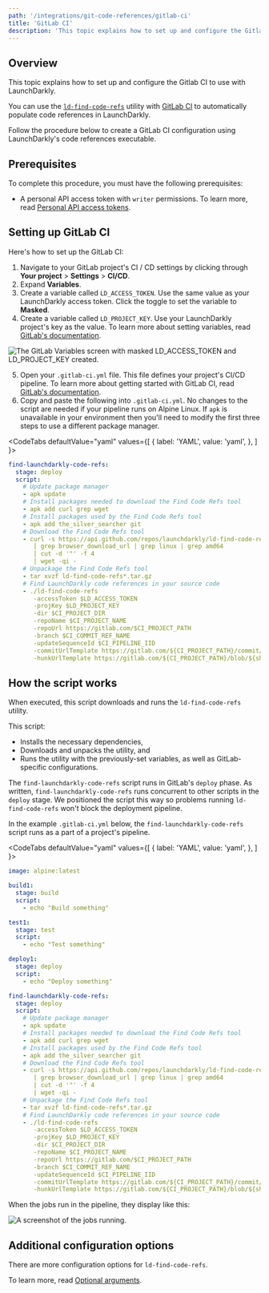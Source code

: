 ```yaml
---
path: '/integrations/git-code-references/gitlab-ci'
title: 'GitLab CI'
description: 'This topic explains how to set up and configure the Gitlab CI to use with LaunchDarkly. You can use the ld-find-code-refs utility with Gitlab CI to automatically populate code references in LaunchDarkly.'
---
```


## Overview

This topic explains how to set up and configure the Gitlab CI to use with LaunchDarkly.

You can use the [`ld-find-code-refs`](https://github.com/launchdarkly/ld-find-code-refs/) utility with [GitLab CI](https://about.gitlab.com/product/continuous-integration/) to automatically populate code references in LaunchDarkly.

Follow the procedure below to create a GitLab CI configuration using LaunchDarkly's code references executable.

## Prerequisites

To complete this procedure, you must have the following prerequisites:

- A personal API access token with `writer` permissions. To learn more, read [Personal API access tokens](/home/account-security/api-access-tokens).

## Setting up GitLab CI

Here's how to set up the GitLab CI:

1. Navigate to your GitLab project's CI / CD settings by clicking through **Your project** > **Settings** > **CI/CD**.
2. Expand **Variables**.
3. Create a variable called `LD_ACCESS_TOKEN`. Use the same value as your LaunchDarkly access token. Click the toggle to set the variable to **Masked**.
4. Create a variable called `LD_PROJECT_KEY`. Use your LaunchDarkly project's key as the value. To learn more about setting variables, read [GitLab's documentation](https://docs.gitlab.com/ee/ci/variables/#creating-a-custom-environment-variable).

![The GitLab Variables screen with masked `LD_ACCESS_TOKEN` and `LD_PROJECT_KEY` created.](../../images/gitlab-ci-env-variables.png)

5. Open your `.gitlab-ci.yml` file. This file defines your project's CI/CD pipeline. To learn more about getting started with GitLab CI, read [GitLab's documentation](https://docs.gitlab.com/ee/ci/#getting-started).
6. Copy and paste the following into `.gitlab-ci.yml`. No changes to the script are needed if your pipeline runs on Alpine Linux. If `apk` is unavailable in your environment then you'll need to modify the first three steps to use a different package manager.

<CodeTabs
 defaultValue="yaml"
 values={[
   { label: 'YAML', value: 'yaml', },
 ]
}>
<CodeTabItem value="yaml">

```yaml
find-launchdarkly-code-refs:
  stage: deploy
  script:
    # Update package manager
    - apk update
    # Install packages needed to download the Find Code Refs tool
    - apk add curl grep wget
    # Install packages used by the Find Code Refs tool
    - apk add the_silver_searcher git
    # Download the Find Code Refs tool
    - curl -s https://api.github.com/repos/launchdarkly/ld-find-code-refs/releases/latest
       | grep browser_download_url | grep linux | grep amd64
       | cut -d '"' -f 4
       | wget -qi -
    # Unpackage the Find Code Refs tool
    - tar xvzf ld-find-code-refs*.tar.gz
    # Find LaunchDarkly code references in your source code
    - ./ld-find-code-refs
       -accessToken $LD_ACCESS_TOKEN
       -projKey $LD_PROJECT_KEY
       -dir $CI_PROJECT_DIR
       -repoName $CI_PROJECT_NAME
       -repoUrl https://gitlab.com/$CI_PROJECT_PATH
       -branch $CI_COMMIT_REF_NAME
       -updateSequenceId $CI_PIPELINE_IID
       -commitUrlTemplate https://gitlab.com/${CI_PROJECT_PATH}/commit/${sha}
       -hunkUrlTemplate https://gitlab.com/${CI_PROJECT_PATH}/blob/${sha}/
```

</CodeTabItem>
</CodeTabs>

## How the script works

When executed, this script downloads and runs the `ld-find-code-refs` utility.

This script:

- Installs the necessary dependencies,
- Downloads and unpacks the utility, and
- Runs the utility with the previously-set variables, as well as GitLab-specific configurations.

The `find-launchdarkly-code-refs` script runs in GitLab's `deploy` phase. As written, `find-launchdarkly-code-refs` runs concurrent to other scripts in the `deploy` stage. We positioned the script this way so problems running `ld-find-code-refs` won't block the deployment pipeline.

In the example `.gitlab-ci.yml` below, the `find-launchdarkly-code-refs` script runs as a part of a project's pipeline.

<CodeTabs
 defaultValue="yaml"
 values={[
   { label: 'YAML', value: 'yaml', },
 ]
}>
<CodeTabItem value="yaml">

```yaml
image: alpine:latest

build1:
  stage: build
  script:
    - echo "Build something"

test1:
  stage: test
  script:
    - echo "Test something"

deploy1:
  stage: deploy
  script:
    - echo "Deploy something"

find-launchdarkly-code-refs:
  stage: deploy
  script:
    # Update package manager
    - apk update
    # Install packages needed to download the Find Code Refs tool
    - apk add curl grep wget
    # Install packages used by the Find Code Refs tool
    - apk add the_silver_searcher git
    # Download the Find Code Refs tool
    - curl -s https://api.github.com/repos/launchdarkly/ld-find-code-refs/releases/latest
       | grep browser_download_url | grep linux | grep amd64
       | cut -d '"' -f 4
       | wget -qi -
    # Unpackage the Find Code Refs tool
    - tar xvzf ld-find-code-refs*.tar.gz
    # Find LaunchDarkly code references in your source code
    - ./ld-find-code-refs
       -accessToken $LD_ACCESS_TOKEN
       -projKey $LD_PROJECT_KEY
       -dir $CI_PROJECT_DIR
       -repoName $CI_PROJECT_NAME
       -repoUrl https://gitlab.com/$CI_PROJECT_PATH
       -branch $CI_COMMIT_REF_NAME
       -updateSequenceId $CI_PIPELINE_IID
       -commitUrlTemplate https://gitlab.com/${CI_PROJECT_PATH}/commit/${sha}
       -hunkUrlTemplate https://gitlab.com/${CI_PROJECT_PATH}/blob/${sha}/${filePath}#L${lineNumber}
```

</CodeTabItem>
</CodeTabs>

When the jobs run in the pipeline, they display like this:

![A screenshot of the jobs running.](../../images/gitlab-ci-jobs.png)

## Additional configuration options

There are more configuration options for `ld-find-code-refs`.

To learn more, read [Optional arguments](https://github.com/launchdarkly/ld-find-code-refs#optional-arguments).
